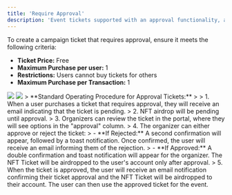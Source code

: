 ```yaml
---
title: 'Require Approval'
description: 'Event tickets supported with an approval functionality, allows organizers to create tickets that can only be granted by the organizer.'
---
```


To create a campaign ticket that requires approval, ensure it meets the following criteria:

- **Ticket Price:** Free
- **Maximum Purchase per user:** 1
- **Restrictions:** Users cannot buy tickets for others
- **Maximum Purchase per Transaction:** 1

<img src="images/creating-campaign/ticketing/require approval/price.png"/>
<img src="images/creating-campaign/ticketing/require approval/options require approval.png"/>

<Info>
> **Standard Operating Procedure for Approval Tickets:**
> 
> 1. When a user purchases a ticket that requires approval, they will receive an email indicating that the ticket is pending.
> 2. NFT airdrop will be pending until approval.
> 3. Organizers can review the ticket in the portal, where they will see options in the "approval" column.
> 4. The organizer can either approve or reject the ticket:
>     - **If Rejected:** A second confirmation will appear, followed by a toast notification. Once confirmed, the user will receive an email informing them of the rejection.
>     - **If Approved:** A double confirmation and toast notification will appear for the organizer. The NFT Ticket will be airdropped to the user's account only after approval.
> 5. When the ticket is approved, the user will receive an email notification confirming their ticket approval and the NFT Ticket will be airdropped to their account. The user can then use the approved ticket for the event.
</Info>